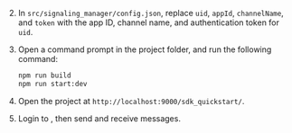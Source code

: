 <PlatformWrapper platform="web">

2. In `src/signaling_manager/config.json`, replace `uid`, `appId`, `channelName`, and `token` with the app ID, channel
  name, and authentication token for `uid`.

1. Open a command prompt in the project folder, and run the following command:

    ``` bash
    npm run build
    npm run start:dev
    ```

1. Open the project at `http://localhost:9000/sdk_quickstart/`.

1. Login to <Vg k="MESS" />, then send and receive messages.


</PlatformWrapper>